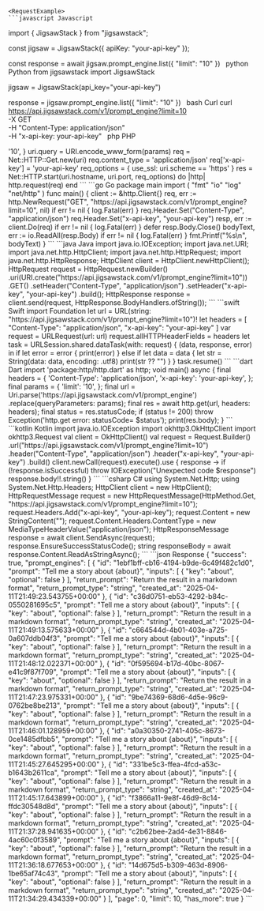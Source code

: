
    <RequestExample>
    ```javascript Javascript
import { JigsawStack } from "jigsawstack";

const jigsaw = JigsawStack({ apiKey: "your-api-key" });

const response = await jigsaw.prompt_engine.list({
      "limit": "10"
})
    ```
    ```python Python
from jigsawstack import JigsawStack

jigsaw = JigsawStack(api_key="your-api-key")

response = jigsaw.prompt_engine.list({
      "limit": "10"
})
    ```
    ```bash Curl
curl https://api.jigsawstack.com/v1/prompt_engine?limit=10 \
 -X GET \
 -H "Content-Type: application/json" \
 -H "x-api-key: your-api-key"
    ```
    ```php PHP
<?php
$ch = curl_init();
curl_setopt($ch, CURLOPT_URL, 'https://api.jigsawstack.com/v1/prompt_engine?limit=10');
curl_setopt($ch, CURLOPT_RETURNTRANSFER, true);
curl_setopt($ch, CURLOPT_CUSTOMREQUEST, 'GET');
curl_setopt($ch, CURLOPT_HTTPHEADER, [
    'Content-Type: application/json',
    'x-api-key: your-api-key',
]);

$response = curl_exec($ch);

curl_close($ch);

    ```
    ```ruby Ruby
require 'net/http'

uri = URI('https://api.jigsawstack.com/v1/prompt_engine')
params = {
  :limit => '10',
}
uri.query = URI.encode_www_form(params)

req = Net::HTTP::Get.new(uri)
req.content_type = 'application/json'
req['x-api-key'] = 'your-api-key'

req_options = {
  use_ssl: uri.scheme == 'https'
}
res = Net::HTTP.start(uri.hostname, uri.port, req_options) do |http|
  http.request(req)
end

    ```
    ```go Go
package main

import (
	"fmt"
	"io"
	"log"
	"net/http"
)

func main() {
	client := &http.Client{}
	req, err := http.NewRequest("GET", "https://api.jigsawstack.com/v1/prompt_engine?limit=10", nil)
	if err != nil {
		log.Fatal(err)
	}
	req.Header.Set("Content-Type", "application/json")
	req.Header.Set("x-api-key", "your-api-key")
	resp, err := client.Do(req)
	if err != nil {
		log.Fatal(err)
	}
	defer resp.Body.Close()
	bodyText, err := io.ReadAll(resp.Body)
	if err != nil {
		log.Fatal(err)
	}
	fmt.Printf("%s\n", bodyText)
}

    ```
    ```java Java
import java.io.IOException;
import java.net.URI;
import java.net.http.HttpClient;
import java.net.http.HttpRequest;
import java.net.http.HttpResponse;

HttpClient client = HttpClient.newHttpClient();

HttpRequest request = HttpRequest.newBuilder()
    .uri(URI.create("https://api.jigsawstack.com/v1/prompt_engine?limit=10"))
    .GET()
    .setHeader("Content-Type", "application/json")
    .setHeader("x-api-key", "your-api-key")
    .build();

HttpResponse<String> response = client.send(request, HttpResponse.BodyHandlers.ofString());

    ```
    ```swift Swift
import Foundation

let url = URL(string: "https://api.jigsawstack.com/v1/prompt_engine?limit=10")!
let headers = [
    "Content-Type": "application/json",
    "x-api-key": "your-api-key"
]

var request = URLRequest(url: url)
request.allHTTPHeaderFields = headers

let task = URLSession.shared.dataTask(with: request) { (data, response, error) in
    if let error = error {
        print(error)
    } else if let data = data {
        let str = String(data: data, encoding: .utf8)
        print(str ?? "")
    }
}

task.resume()

    ```
    ```dart Dart
import 'package:http/http.dart' as http;

void main() async {
  final headers = {
    'Content-Type': 'application/json',
    'x-api-key': 'your-api-key',
  };

  final params = {
    'limit': '10',
  };

  final url = Uri.parse('https://api.jigsawstack.com/v1/prompt_engine')
      .replace(queryParameters: params);

  final res = await http.get(url, headers: headers);
  final status = res.statusCode;
  if (status != 200) throw Exception('http.get error: statusCode= $status');

  print(res.body);
}

    ```
    ```kotlin Kotlin
import java.io.IOException
import okhttp3.OkHttpClient
import okhttp3.Request

val client = OkHttpClient()

val request = Request.Builder()
  .url("https://api.jigsawstack.com/v1/prompt_engine?limit=10")
  .header("Content-Type", "application/json")
  .header("x-api-key", "your-api-key")
  .build()

client.newCall(request).execute().use { response ->
  if (!response.isSuccessful) throw IOException("Unexpected code $response")
  response.body!!.string()
}

    ```
    ```csharp C#
using System.Net.Http;
using System.Net.Http.Headers;

HttpClient client = new HttpClient();

HttpRequestMessage request = new HttpRequestMessage(HttpMethod.Get, "https://api.jigsawstack.com/v1/prompt_engine?limit=10");

request.Headers.Add("x-api-key", "your-api-key");

request.Content = new StringContent("");
request.Content.Headers.ContentType = new MediaTypeHeaderValue("application/json");

HttpResponseMessage response = await client.SendAsync(request);
response.EnsureSuccessStatusCode();
string responseBody = await response.Content.ReadAsStringAsync();

    ```
    </RequestExample>
    <ResponseExample>
    ```json Response
{
      "success": true,
      "prompt_engines": [
            {
                  "id": "1ebf1bff-cb16-4194-b9de-6c49f482c1d0",
                  "prompt": "Tell me a story about {about}",
                  "inputs": [
                        {
                              "key": "about",
                              "optional": false
                        }
                  ],
                  "return_prompt": "Return the result in a markdown format",
                  "return_prompt_type": "string",
                  "created_at": "2025-04-11T21:49:23.543755+00:00"
            },
            {
                  "id": "c36d0751-eb53-4292-b84c-0550281695c5",
                  "prompt": "Tell me a story about {about}",
                  "inputs": [
                        {
                              "key": "about",
                              "optional": false
                        }
                  ],
                  "return_prompt": "Return the result in a markdown format",
                  "return_prompt_type": "string",
                  "created_at": "2025-04-11T21:49:13.575633+00:00"
            },
            {
                  "id": "c664544d-4b01-403e-a725-0a607ddb04f3",
                  "prompt": "Tell me a story about {about}",
                  "inputs": [
                        {
                              "key": "about",
                              "optional": false
                        }
                  ],
                  "return_prompt": "Return the result in a markdown format",
                  "return_prompt_type": "string",
                  "created_at": "2025-04-11T21:48:12.022371+00:00"
            },
            {
                  "id": "0f595694-b17d-40bc-8067-e41c9f87f709",
                  "prompt": "Tell me a story about {about}",
                  "inputs": [
                        {
                              "key": "about",
                              "optional": false
                        }
                  ],
                  "return_prompt": "Return the result in a markdown format",
                  "return_prompt_type": "string",
                  "created_at": "2025-04-11T21:47:23.975331+00:00"
            },
            {
                  "id": "9be74369-68d6-4d5e-96c9-0762be8be213",
                  "prompt": "Tell me a story about {about}",
                  "inputs": [
                        {
                              "key": "about",
                              "optional": false
                        }
                  ],
                  "return_prompt": "Return the result in a markdown format",
                  "return_prompt_type": "string",
                  "created_at": "2025-04-11T21:46:01.128959+00:00"
            },
            {
                  "id": "a0a30350-2741-405c-8673-0ce1485dfbb5",
                  "prompt": "Tell me a story about {about}",
                  "inputs": [
                        {
                              "key": "about",
                              "optional": false
                        }
                  ],
                  "return_prompt": "Return the result in a markdown format",
                  "return_prompt_type": "string",
                  "created_at": "2025-04-11T21:45:27.645295+00:00"
            },
            {
                  "id": "331be5c3-ffea-4fcd-a53c-b1643b2611ca",
                  "prompt": "Tell me a story about {about}",
                  "inputs": [
                        {
                              "key": "about",
                              "optional": false
                        }
                  ],
                  "return_prompt": "Return the result in a markdown format",
                  "return_prompt_type": "string",
                  "created_at": "2025-04-11T21:45:17.643899+00:00"
            },
            {
                  "id": "f3866a11-9e8f-46d9-8c14-ffdc30548d8d",
                  "prompt": "Tell me a story about {about}",
                  "inputs": [
                        {
                              "key": "about",
                              "optional": false
                        }
                  ],
                  "return_prompt": "Return the result in a markdown format",
                  "return_prompt_type": "string",
                  "created_at": "2025-04-11T21:37:28.941635+00:00"
            },
            {
                  "id": "c2b62bee-2ad4-4e31-8846-4ac60c0f3589",
                  "prompt": "Tell me a story about {about}",
                  "inputs": [
                        {
                              "key": "about",
                              "optional": false
                        }
                  ],
                  "return_prompt": "Return the result in a markdown format",
                  "return_prompt_type": "string",
                  "created_at": "2025-04-11T21:36:18.677653+00:00"
            },
            {
                  "id": "14d675d5-b309-463d-8906-1be65af74c43",
                  "prompt": "Tell me a story about {about}",
                  "inputs": [
                        {
                              "key": "about",
                              "optional": false
                        }
                  ],
                  "return_prompt": "Return the result in a markdown format",
                  "return_prompt_type": "string",
                  "created_at": "2025-04-11T21:34:29.434339+00:00"
            }
      ],
      "page": 0,
      "limit": 10,
      "has_more": true
}
    ```
    </ResponseExample>
    
    